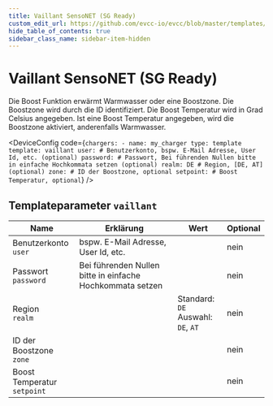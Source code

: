 ```yaml
---
title: Vaillant SensoNET (SG Ready)
custom_edit_url: https://github.com/evcc-io/evcc/blob/master/templates/definition/charger/vaillant.yaml
hide_table_of_contents: true
sidebar_class_name: sidebar-item-hidden
---
```



# Vaillant SensoNET (SG Ready)

<div className="device-detail-container">
  <div className="device-detail-content">
    <DeviceFeatures features="" />

Die Boost Funktion erwärmt Warmwasser oder eine Boostzone. Die Boostzone wird durch die ID identifiziert. Die Boost Temperatur wird in Grad Celsius angegeben. Ist eine Boost Temperatur angegeben, wird die Boostzone aktiviert, anderenfalls Warmwasser.


<DeviceConfig code={`chargers:
    - name: my_charger
      type: template
      template: vaillant
      user: # Benutzerkonto, bspw. E-Mail Adresse, User Id, etc. (optional)
      password: # Passwort, Bei führenden Nullen bitte in einfache Hochkommata setzen (optional)
      realm: DE # Region, [DE, AT] (optional)
      zone: # ID der Boostzone, optional
      setpoint: # Boost Temperatur, optional`}  />
  </div>
  <div className="device-detail-icon">
    <evcc-icon
      type="charger"
      name="vaillant-sensonet-sg-ready"
      size="400px"
      alt="Vaillant SensoNET (SG Ready)"
      className="device-detail-icon-img"
    ></evcc-icon>
  </div>
</div>

## Templateparameter `vaillant`

| Name | Erklärung | Wert | Optional |
|-----------|-----------|------|----------|
| Benutzerkonto<br/>`user` | bspw. E-Mail Adresse, User Id, etc. |  | nein |
| Passwort<br/>`password` | Bei führenden Nullen bitte in einfache Hochkommata setzen |  | nein |
| Region<br/>`realm` |  | Standard: `DE`<br/>Auswahl: `DE`, `AT` | nein |
| ID der Boostzone<br/>`zone` |  |  | nein |
| Boost Temperatur<br/>`setpoint` |  |  | nein |

